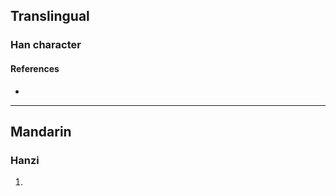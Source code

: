 {{character info/new}}
==Translingual==

===Han character===
{{Han char|rn=96|rad=玉|as=11|sn=15|four=14194|canj=MGTOD|ids=⿰𤣩荼}}

====References====
* {{Han ref|kx=0740.120|dkj=21181|dj=1150.060|hdz=21134.070|uh=7479|ud=29817|bh=E6AB|bd=59051}}

----

==Mandarin==

===Hanzi===
{{cmn-hanzi|pin=[[tú]] ([[tu2]])|wg=t'u<sup>2</sup>}}

# {{defn|lang=cmn|sort=玉11}}